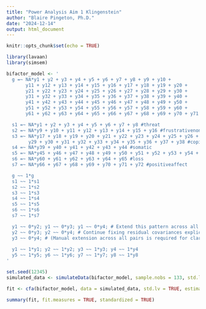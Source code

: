 ```yaml
---
title: "Power Analysis Aim 1 Klingenstein"
author: "Blaire Pingeton, Ph.D."
date: "2024-12-14"
output: html_document
---
```


```r
knitr::opts_chunk$set(echo = TRUE)
```



```r
library(lavaan)
library(simsem)

bifactor_model <- '
  g =~ NA*y1 + y2 + y3 + y4 + y5 + y6 + y7 + y8 + y9 + y10 +
       y11 + y12 + y13 + y14 + y15 + y16 + y17 + y18 + y19 + y20 +
       y21 + y22 + y23 + y24 + y25 + y26 + y27 + y28 + y29 + y30 +
       y31 + y32 + y33 + y34 + y35 + y36 + y37 + y38 + y39 + y40 +
       y41 + y42 + y43 + y44 + y45 + y46 + y47 + y48 + y49 + y50 +
       y51 + y52 + y53 + y54 + y55 + y56 + y57 + y58 + y59 + y60 +
       y61 + y62 + y63 + y64 + y65 + y66 + y67 + y68 + y69 + y70 + y71 + y72

  s1 =~ NA*y1 + y2 + y3 + y4 + y5 + y6 + y7 + y8 #threat
  s2 =~ NA*y9 + y10 + y11 + y12 + y13 + y14 + y15 + y16 #frustrativenonreward
  s3 =~ NA*y17 + y18 + y19 + y20 + y21 + y22 + y23 + y24 + y25 + y26 + y27 + y28 + 
        y29 + y30 + y31 + y32 + y33 + y34 + y35 + y36 + y37 + y38 #coping
  s4 =~ NA*y39 + y40 + y41 + y42 + y43 + y44 #somatic
  s5 =~ NA*y45 + y46 + y47 + y48 + y49 + y50 + y51 + y52 + y53 + y54 + y55 + y56 + y57 + y58 + y59 #sleep
  s6 =~ NA*y60 + y61 + y62 + y63 + y64 + y65 #loss
  s7 =~ NA*y66 + y67 + y68 + y69 + y70 + y71 + y72 #positiveaffect

  g ~~ 1*g
  s1 ~~ 1*s1
  s2 ~~ 1*s2
  s3 ~~ 1*s3
  s4 ~~ 1*s4
  s5 ~~ 1*s5
  s6 ~~ 1*s6
  s7 ~~ 1*s7

  y1 ~~ 0*y2; y1 ~~ 0*y3; y1 ~~ 0*y4; # Extend this pattern across all observed variables
  y2 ~~ 0*y3; y2 ~~ 0*y4; # Continue fixing residual covariances explicitly
  y3 ~~ 0*y4; # (Manual extension across all pairs is required for clarity)
  
  y1 ~~ 1*y1; y2 ~~ 1*y2; y3 ~~ 1*y3; y4 ~~ 1*y4
  y5 ~~ 1*y5; y6 ~~ 1*y6; y7 ~~ 1*y7; y8 ~~ 1*y8
'

set.seed(12345)
simulated_data <- simulateData(bifactor_model, sample.nobs = 133, std.lv = TRUE)

fit <- cfa(bifactor_model, data = simulated_data, std.lv = TRUE, estimator = "ML")

summary(fit, fit.measures = TRUE, standardized = TRUE)

```

